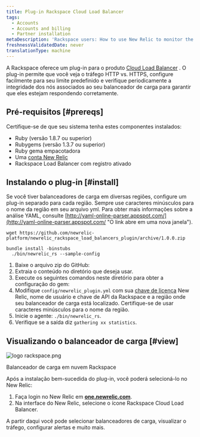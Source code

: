 ```yaml
---
title: Plug-in Rackspace Cloud Load Balancer
tags:
  - Accounts
  - Accounts and billing
  - Partner installation
metaDescription: 'Rackspace users: How to use New Relic to monitor the performance of your Rackspace Cloud Load Balancer.'
freshnessValidatedDate: never
translationType: machine
---
```


A Rackspace oferece um plug-in para o produto [Cloud Load Balancer](http://www.rackspace.com/cloud/load-balancing/ "O link abre em uma nova janela") . O plug-in permite que você veja o tráfego HTTP vs. HTTPS, configure facilmente <InlinePopover type="alerts" />para seu limite predefinido e verifique periodicamente a integridade dos nós associados ao seu balanceador de carga para garantir que eles estejam respondendo corretamente.

## Pré-requisitos [#prereqs]

Certifique-se de que seu sistema tenha estes componentes instalados:

* <DNT>Ruby</DNT> (versão 1.8.7 ou superior)
* <DNT>Rubygems</DNT> (versão 1.3.7 ou superior)
* <DNT>Ruby</DNT> gema empacotadora
* Uma [conta New Relic](http://newrelic.com/signup "O link abre em uma nova janela")
* Rackspace Load Balancer com registro ativado

## Instalando o plug-in [#install]

Se você tiver balanceadores de carga em diversas regiões, configure um plug-in separado para cada região. Sempre use caracteres minúsculos para o nome da região em seu arquivo yml. Para obter mais informações sobre a análise YAML, consulte [http://yaml-online-parser.appspot.com/](http://yaml-online-parser.appspot.com/ "O link abre em uma nova janela").

```shell
wget https://github.com/newrelic-platform/newrelic_rackspace_load_balancers_plugin/archive/1.0.0.zip
```

```shell
bundle install -binstubs
  ./bin/newrelic_rs --sample-config
```

1. Baixe o arquivo zip do GitHub:
2. Extraia o conteúdo no diretório que deseja usar.
3. Execute os seguintes comandos neste diretório para obter a configuração do gem:
4. Modifique `config/newrelic_plugin.yml` com sua [chave de licença](/docs/subscriptions/license-key) New Relic, nome de usuário e chave de API da Rackspace e a região onde seu balanceador de carga está localizado. Certifique-se de usar caracteres minúsculos para o nome da região.
5. Inicie o agente: `./bin/newrelic_rs`.
6. Verifique se a saída diz `gathering xx statistics`.

## Visualizando o balanceador de carga [#view]

<img title="logo rackspace.png" alt="logo rackspace.png" src="/images/accounts_logo_rackspace.webp" />

Balanceador de carga em nuvem Rackspace

Após a instalação bem-sucedida do plug-in, você poderá selecioná-lo no New Relic:

1. Faça login no New Relic em <DNT>**[one.newrelic.com](https://one.newrelic.com/all-capabilities)**</DNT>.
2. Na interface do New Relic, selecione o ícone Rackspace Cloud Load Balancer.

A partir daqui você pode selecionar balanceadores de carga, visualizar o tráfego, configurar alertas e muito mais.